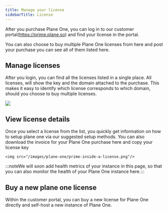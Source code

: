 ```yaml
---
title: Manage your license
sidebarTitle: License
---
```


After you purchase Plane One, you can log in to our customer portal(https://prime.plane.so) and find your license in the portal.

You can also choose to buy multiple Plane One licenses from here and post your purchase you can see all of them listed here.

## Manage licenses

After you login, you can find all the licenses listed in a single place. All licenses, will show the key and the domain attached to the purchase. This makes it easy to identify which license corresponds to which domain, should you choose to buy multiple licenses.

<img src="/images/plane-one/prime-all-licenses.png"/>

## View license details

Once you select a license from the list, you quickly get information on how to setup plane one via our suggested setup methods. You can also download the invoice for your Plane One purchase here and copy your license key

    <img src="/images/plane-one/prime-inside-a-license.png"/>

:::noteWe will soon add health metrics of your instance in this page, so that you can also monitor the health of your Plane One instance here.:::

## Buy a new plane one license

Within the customer portal, you can buy a new license for Plane One directly and self-host a new instance of Plane One.
